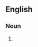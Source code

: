 {{also|peepshow}}
==English==

===Noun===
{{en-noun}}

# {{alternative spelling of|peepshow|lang=en}}